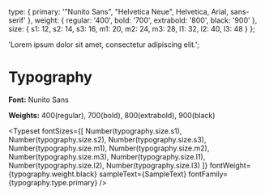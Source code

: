 <!-- Typography.stories.mdx -->


<Meta title="Typography" />

  type: {
    primary: '"Nunito Sans", "Helvetica Neue", Helvetica, Arial, sans-serif'
  },
  weight: {
    regular: '400',
    bold: '700',
    extrabold: '800',
    black: '900'
  },
  size: {
    s1: 12,
    s2: 14,
    s3: 16,
    m1: 20,
    m2: 24,
    m3: 28,
    l1: 32,
    l2: 40,
    l3: 48
  }
};

  'Lorem ipsum dolor sit amet, consectetur adipiscing elit.';

# Typography

**Font:** Nunito Sans

**Weights:** 400(regular), 700(bold), 800(extrabold), 900(black)

<Typeset
  fontSizes={[
    Number(typography.size.s1),
    Number(typography.size.s2),
    Number(typography.size.s3),
    Number(typography.size.m1),
    Number(typography.size.m2),
    Number(typography.size.m3),
    Number(typography.size.l1),
    Number(typography.size.l2),
    Number(typography.size.l3)
  ]}
  fontWeight={typography.weight.black}
  sampleText={SampleText}
  fontFamily={typography.type.primary}
/>
